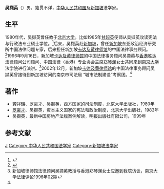 '''吴撷英'''（{{1937|？|||}}）男，籍贯不详，[[中华人民共和国|中华人民共和国]]及[[新加坡|新加坡]]法学家。

==生平==
1980年代，吴撷英曾任教于[[北京大学|北京大学]]。比如1985年[[甘超英|甘超英]]便师从吴撷英攻读宪法与行政法专业硕士学位。<ref>{{Cite web |url=http://www.calaw.cn/Institution/content.asp?institutionLeaderID=124 |title=甘超英，中国宪政网，于2013-03-31查阅 |accessdate=2013-03-31 |archive-date=2018-10-06 |archive-url=https://web.archive.org/web/20181006003910/http://www.calaw.cn/Institution/content.asp?institutionLeaderID=124 |dead-url=no }}</ref>后来，吴撷英赴[[新加坡|新加坡]]，曾任[[新加坡|新加坡]]东亚政治经济研究所中国法律问题专家，后来担任新加坡[[卡达及黄律师馆|卡达及黄律师馆]]的中国法律事务顾问。<ref name=shi>{{Cite web |url=http://www.sginsight.com/xjp/index.php?id=4579 |title=石寿宁，借鉴新加坡依法治国经验 南京市，新加坡文献馆，2006-6-14 |accessdate=2013-03-31 |archive-date=2018-09-29 |archive-url=https://web.archive.org/web/20180929183148/http://www.sginsight.com/xjp/index.php?id=4579 |dead-url=no }}</ref>1996年9月16日，新加坡[[卡达及黄律师馆|卡达及黄律师馆]]的中国法律事务顾问吴撷英与[[香港|香港]]胜达法律顾问公司顾问、中国法律（香港）专业协会主席[[郑琴渊|郑琴渊]]女士共同来到[[南京大学|南京大学]]法学院进行演讲。<ref>新加坡律师馆法律顾问吴撷英教授与香港郑琴渊女士应邀到我院访谈，南京大学法律评论1996年02期</ref>2002年12月，新加坡[[卡达及黄律师馆|卡达及黄律师馆]]的中国法律事务顾问吴撷英曾接待到新加坡访问的南京市司法局 “城市法制建设”考察团。<ref name=shi/>

==著作==
*[[龚祥瑞|龚祥瑞]]、[[罗豪才|罗豪才]]、吴撷英，西方国家的司法制度，北京大学出版社，1980年
*[[罗豪才|罗豪才]]、吴撷英，资本主义国家的宪法和政治制度，北京大学出版社，1983年
*吴撷英，最新中国房地产法规案例解读，明报出版社有限公司，1999年

==参考文献==
{{reflist}}

{{DEFAULTSORT:Wu吴}}
[[Category:吴姓|J]]
[[Category:中华人民共和国法学家|Category:中华人民共和国法学家]]
[[Category:新加坡法学家|Category:新加坡法学家]]